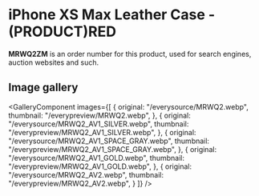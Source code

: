 
# iPhone XS Max Leather Case - (PRODUCT)RED

<Callout type='info' emoji='👉🏻'>**MRWQ2ZM** is an order number for this product, used for search engines, auction websites and such.</Callout>

## Image gallery

<GalleryComponent
    images={[
      {
        original: "/everysource/MRWQ2.webp",
        thumbnail: "/everypreview/MRWQ2.webp",
      },
      {
        original: "/everysource/MRWQ2_AV1_SILVER.webp",
        thumbnail: "/everypreview/MRWQ2_AV1_SILVER.webp",
      },
      {
        original: "/everysource/MRWQ2_AV1_SPACE_GRAY.webp",
        thumbnail: "/everypreview/MRWQ2_AV1_SPACE_GRAY.webp",
      },
      {
        original: "/everysource/MRWQ2_AV1_GOLD.webp",
        thumbnail: "/everypreview/MRWQ2_AV1_GOLD.webp",
      },
      {
        original: "/everysource/MRWQ2_AV2.webp",
        thumbnail: "/everypreview/MRWQ2_AV2.webp",
      }
    ]}
  />
